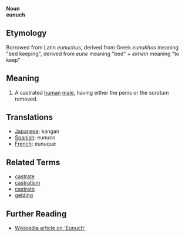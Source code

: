 '''Noun'''<br>
'''eunuch'''

== Etymology ==

Borrowed from Latin ''eunuchus'', derived from Greek ''eunukhos'' meaning "bed keeping", derived from ''eune'' meaning "bed" + ''ekhein'' meaning "to keep"

== Meaning ==

#A castrated [[human]] [[male]], having either the penis or the scrotum removed.

== Translations ==

*[[Japanese]]: kangan
*[[Spanish]]: eunuco
*[[French]]: eunuque

== Related Terms ==

*[[castrate]]
*[[castratism]]
*[[castrato]]
*[[gelding]]

== Further Reading ==

*[http://en.wikipedia.org/wiki/Eunuch Wikipedia article on 'Eunuch']